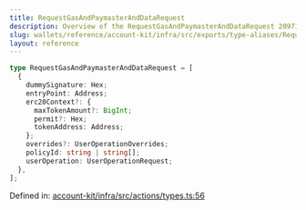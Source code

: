 ```yaml
---
title: RequestGasAndPaymasterAndDataRequest
description: Overview of the RequestGasAndPaymasterAndDataRequest 2097152
slug: wallets/reference/account-kit/infra/src/exports/type-aliases/RequestGasAndPaymasterAndDataRequest
layout: reference
---
```


```ts
type RequestGasAndPaymasterAndDataRequest = [
  {
    dummySignature: Hex;
    entryPoint: Address;
    erc20Context?: {
      maxTokenAmount?: BigInt;
      permit?: Hex;
      tokenAddress: Address;
    };
    overrides?: UserOperationOverrides;
    policyId: string | string[];
    userOperation: UserOperationRequest;
  },
];
```

Defined in: [account-kit/infra/src/actions/types.ts:56](https://github.com/alchemyplatform/aa-sdk/blob/923a52171f7246172caf350853843e6680197da9/account-kit/infra/src/actions/types.ts#L56)
